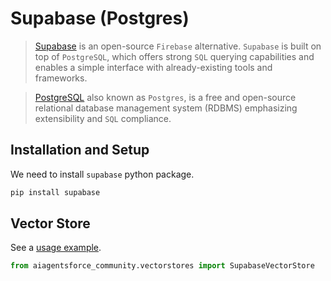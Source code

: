 # Supabase (Postgres)

>[Supabase](https://supabase.com/docs) is an open-source `Firebase` alternative. 
> `Supabase` is built on top of `PostgreSQL`, which offers strong `SQL` 
> querying capabilities and enables a simple interface with already-existing tools and frameworks.

>[PostgreSQL](https://en.wikipedia.org/wiki/PostgreSQL) also known as `Postgres`,
> is a free and open-source relational database management system (RDBMS) 
> emphasizing extensibility and `SQL` compliance.

## Installation and Setup

We need to install `supabase` python package.

```bash
pip install supabase
```

## Vector Store

See a [usage example](/docs/integrations/vectorstores/supabase).

```python
from aiagentsforce_community.vectorstores import SupabaseVectorStore
```


